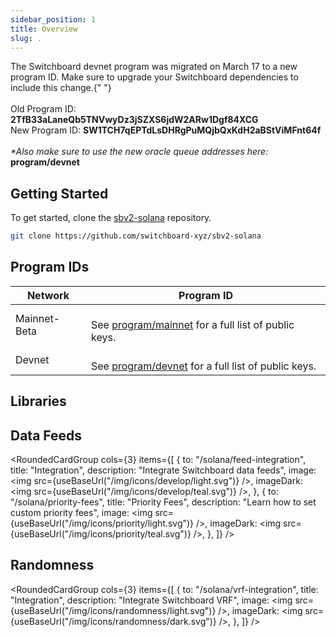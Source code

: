 ```yaml
---
sidebar_position: 1
title: Overview
slug: .
---
```



<Alert severity="info">
  The Switchboard devnet program was migrated on March 17 to a new program ID.
  Make sure to upgrade your Switchboard dependencies to include this change.{" "}
  <br />
  <br />
  Old Program ID: <b>2TfB33aLaneQb5TNVwyDz3jSZXS6jdW2ARw1Dgf84XCG</b>
  <br />
  New Program ID: <b>SW1TCH7qEPTdLsDHRgPuMQjbQxKdH2aBStViMFnt64f</b>
  <br />
  <br />
  <i>*Also make sure to use the new oracle queue addresses here: </i>
  <Link href={useBaseUrl("/solana/program/devnet")}>
    <b>program/devnet</b>
  </Link>
</Alert>

## Getting Started

To get started, clone the
[sbv2-solana](https://github.com/switchboard-xyz/sbv2-solana) repository.

```bash
git clone https://github.com/switchboard-xyz/sbv2-solana
```

## Program IDs

| **Network**  | **Program ID**                                                                                                                                                  |
| ------------ | --------------------------------------------------------------------------------------------------------------------------------------------------------------- |
| Mainnet-Beta | <PublicKeyButton publicKey="SW1TCH7qEPTdLsDHRgPuMQjbQxKdH2aBStViMFnt64f" /> <br />See [program/mainnet](solana/program/mainnet) for a full list of public keys. |
| Devnet       | <PublicKeyButton publicKey="SW1TCH7qEPTdLsDHRgPuMQjbQxKdH2aBStViMFnt64f" /> <br />See [program/devnet](solana/program/devnet) for a full list of public keys.   |

## Libraries


<SolanaLibraries />

## Data Feeds

<RoundedCardGroup
  cols={3}
  items={[
    {
      to: "/solana/feed-integration",
      title: "Integration",
      description: "Integrate Switchboard data feeds",
      image: <img src={useBaseUrl("/img/icons/develop/light.svg")} />,
      imageDark: <img src={useBaseUrl("/img/icons/develop/teal.svg")} />,
    },
    {
      to: "/solana/priority-fees",
      title: "Priority Fees",
      description: "Learn how to set custom priority fees",
      image: <img src={useBaseUrl("/img/icons/priority/light.svg")} />,
      imageDark: <img src={useBaseUrl("/img/icons/priority/teal.svg")} />,
    },
  ]}
/>

## Randomness

<RoundedCardGroup
  cols={3}
  items={[
    {
      to: "/solana/vrf-integration",
      title: "Integration",
      description: "Integrate Switchboard VRF",
      image: <img src={useBaseUrl("/img/icons/randomness/light.svg")} />,
      imageDark: <img src={useBaseUrl("/img/icons/randomness/dark.svg")} />,
    },
  ]}
/>

<!--
## Buffer Relayers

### On-Chain Example Programs


<SolanaExamplePrograms />

### Off-Chain Examples


<SolanaClientExamples /> -->

